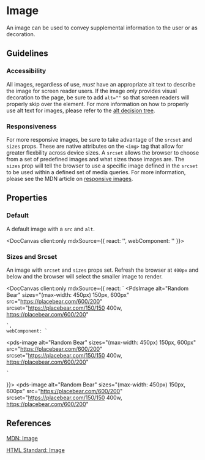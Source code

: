 
# Image

An image can be used to convey supplemental information to the user or as decoration.

## Guidelines

### Accessibility

All images, regardless of use, _must_ have an appropriate alt text to describe the image for screen reader users. If the image _only_ provides visual decoration to the page, be sure to add `alt=""` so that screen readers will properly skip over the element. For more information on how to properly use alt text for images, please refer to the [alt decision tree](https://www.w3.org/WAI/tutorials/images/decision-tree/).

### Responsiveness

For more responsive images, be sure to take advantage of the `srcset` and `sizes` props. These are native attributes on the `<img>` tag that allow for greater flexbility across device sizes. A `srcset` allows the browser to choose from a set of predefined images and what sizes those images are. The `sizes` prop will tell the browser to use a specific image defined in the `srcset` to be used within a defined set of media queries. For more information, please see the MDN article on [responsive images](https://developer.mozilla.org/en-US/docs/Learn/HTML/Multimedia_and_embedding/Responsive_images).

## Properties

<DocArgsTable componentName="pds-image" docSource={components} />

### Default

A default image with a `src` and `alt`.

<DocCanvas client:only
  mdxSource={{
    react: '<PdsImage src="https://placebear.com/200/300" alt="Random Bear"></PdsImage>',
    webComponent: '<pds-image src="https://placebear.com/200/300" alt="Random Bear"></pds-image>'
}}>
  <pds-image src="https://placebear.com/200/300" alt="Random Bear"></pds-image>
</DocCanvas>

### Sizes and Srcset

An image with `srcset` and `sizes` props set. Refresh the browser at `400px` and below and the browser will select the smaller image to render.

<DocCanvas client:only
  mdxSource={{
    react: `
<PdsImage
  alt="Random Bear"
  sizes="(max-width: 450px) 150px, 600px"
  src="https://placebear.com/600/200"
  srcset="https://placebear.com/150/150 400w, https://placebear.com/600/200"
></PdsImage>
    `,
    webComponent: `
<pds-image
  alt="Random Bear"
  sizes="(max-width: 450px) 150px, 600px"
  src="https://placebear.com/600/200"
  srcset="https://placebear.com/150/150 400w, https://placebear.com/600/200"
></pds-image>
    `
}}>
  <pds-image
    alt="Random Bear"
    sizes="(max-width: 450px) 150px, 600px"
    src="https://placebear.com/600/200"
    srcset="https://placebear.com/150/150 400w, https://placebear.com/600/200"
  ></pds-image>
</DocCanvas>

## References

[MDN: Image](https://developer.mozilla.org/en-US/docs/Web/HTML/Element/img)

[HTML Standard: Image](https://html.spec.whatwg.org/multipage/images.html)

